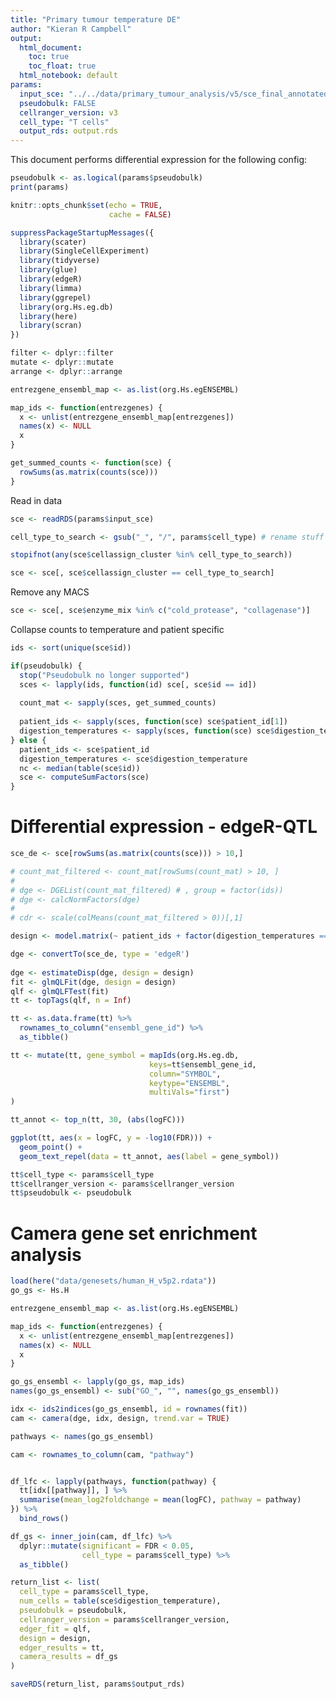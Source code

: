 ```yaml
---
title: "Primary tumour temperature DE"
author: "Kieran R Campbell"
output:
  html_document: 
    toc: true
    toc_float: true
  html_notebook: default
params:
  input_sce: "../../data/primary_tumour_analysis/v5/sce_final_annotated/v3.rds"
  pseudobulk: FALSE
  cellranger_version: v3
  cell_type: "T cells"
  output_rds: output.rds
---
```


This document performs differential expression for the following config:

```r
pseudobulk <- as.logical(params$pseudobulk)
print(params)
```



```r
knitr::opts_chunk$set(echo = TRUE,
                      cache = FALSE)

suppressPackageStartupMessages({
  library(scater)
  library(SingleCellExperiment)
  library(tidyverse)
  library(glue)
  library(edgeR)
  library(limma)
  library(ggrepel)
  library(org.Hs.eg.db)
  library(here)
  library(scran)
})

filter <- dplyr::filter
mutate <- dplyr::mutate
arrange <- dplyr::arrange
```

```r
entrezgene_ensembl_map <- as.list(org.Hs.egENSEMBL)

map_ids <- function(entrezgenes) {
  x <- unlist(entrezgene_ensembl_map[entrezgenes])
  names(x) <- NULL
  x
}

get_summed_counts <- function(sce) {
  rowSums(as.matrix(counts(sce)))
}
```

Read in data

```r
sce <- readRDS(params$input_sce)
```


```r
cell_type_to_search <- gsub("_", "/", params$cell_type) # rename stuff with slashes to stop directory naming

stopifnot(any(sce$cellassign_cluster %in% cell_type_to_search))
```


```r
sce <- sce[, sce$cellassign_cluster == cell_type_to_search]
```

Remove any MACS

```r
sce <- sce[, sce$enzyme_mix %in% c("cold_protease", "collagenase")]
```



Collapse counts to temperature and patient specific


```r
ids <- sort(unique(sce$id))

if(pseudobulk) {
  stop("Pseudobulk no longer supported")
  sces <- lapply(ids, function(id) sce[, sce$id == id])
  
  count_mat <- sapply(sces, get_summed_counts)
  
  patient_ids <- sapply(sces, function(sce) sce$patient_id[1])
  digestion_temperatures <- sapply(sces, function(sce) sce$digestion_temperature[1])
} else {
  patient_ids <- sce$patient_id
  digestion_temperatures <- sce$digestion_temperature
  nc <- median(table(sce$id))
  sce <- computeSumFactors(sce)
}
```



# Differential expression - edgeR-QTL

```r
sce_de <- sce[rowSums(as.matrix(counts(sce))) > 10,]

# count_mat_filtered <- count_mat[rowSums(count_mat) > 10, ]
# 
# dge <- DGEList(count_mat_filtered) # , group = factor(ids))
# dge <- calcNormFactors(dge)
# 
# cdr <- scale(colMeans(count_mat_filtered > 0))[,1]

design <- model.matrix(~ patient_ids + factor(digestion_temperatures == 37))

dge <- convertTo(sce_de, type = 'edgeR')
  
dge <- estimateDisp(dge, design = design)
fit <- glmQLFit(dge, design = design)
qlf <- glmQLFTest(fit)
tt <- topTags(qlf, n = Inf)
```

```r
tt <- as.data.frame(tt) %>% 
  rownames_to_column("ensembl_gene_id") %>% 
  as_tibble()
```



```r
tt <- mutate(tt, gene_symbol = mapIds(org.Hs.eg.db,
                               keys=tt$ensembl_gene_id,
                               column="SYMBOL",
                               keytype="ENSEMBL",
                               multiVals="first")
)
```



```r
tt_annot <- top_n(tt, 30, (abs(logFC)))
```

```r
ggplot(tt, aes(x = logFC, y = -log10(FDR))) +
  geom_point() +
  geom_text_repel(data = tt_annot, aes(label = gene_symbol))
```



```r
tt$cell_type <- params$cell_type
tt$cellranger_version <- params$cellranger_version
tt$pseudobulk <- pseudobulk
```


# Camera gene set enrichment analysis


```r
load(here("data/genesets/human_H_v5p2.rdata"))
go_gs <- Hs.H

entrezgene_ensembl_map <- as.list(org.Hs.egENSEMBL)

map_ids <- function(entrezgenes) {
  x <- unlist(entrezgene_ensembl_map[entrezgenes])
  names(x) <- NULL
  x
}
```

```r
go_gs_ensembl <- lapply(go_gs, map_ids)
names(go_gs_ensembl) <- sub("GO_", "", names(go_gs_ensembl))

idx <- ids2indices(go_gs_ensembl, id = rownames(fit))
cam <- camera(dge, idx, design, trend.var = TRUE)
```


```r
pathways <- names(go_gs_ensembl)

cam <- rownames_to_column(cam, "pathway")


df_lfc <- lapply(pathways, function(pathway) {
  tt[idx[[pathway]], ] %>% 
  summarise(mean_log2foldchange = mean(logFC), pathway = pathway)
}) %>% 
  bind_rows()

df_gs <- inner_join(cam, df_lfc) %>% 
  dplyr::mutate(significant = FDR < 0.05,
                cell_type = params$cell_type) %>% 
  as_tibble()

```


```r
return_list <- list(
  cell_type = params$cell_type,
  num_cells = table(sce$digestion_temperature),
  pseudobulk = pseudobulk,
  cellranger_version = params$cellranger_version,
  edger_fit = qlf,
  design = design,
  edger_results = tt,
  camera_results = df_gs
)

saveRDS(return_list, params$output_rds)

```
